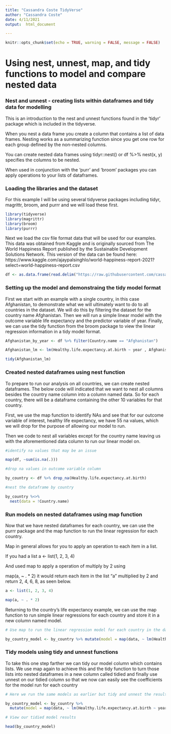 ```yaml
---
title: "Cassandra Coste TidyVerse"
author: "Cassandra Coste"
date: 4/11/2021
output:  html_document

---
```


```r
knitr::opts_chunk$set(echo = TRUE, warning = FALSE, message = FALSE)
```


# Using nest, unnest, map, and tidy functions to model and compare nested data

### Nest and unnest - creating lists within dataframes and tidy data for modelling 

This is an introduction to the nest and unnest functions found in the 'tidyr' package which is included in the tidyverse. 

When you nest a data frame you create a  column that contains a list of data frames. Nesting works as a summarizing function since you get one row for each group defined by the non-nested columns.

You can create nested data frames using tidyr::nest() or df %>% nest(x, y) specifies the columns to be nested. 

When used in conjunction with the 'purr' and 'broom' packages you can apply operations to your lists of dataframes. 

### Loading the libraries and the dataset


For this example I will be using several tidyverse packages including tidyr, magrittr, broom, and purrr and we will load these first. 

```r

library(tidyverse)
library(magrittr)
library(broom)
library(purrr)

```

Next we load the csv file format data that will be used for our examples. This data was obtained from Kaggle and is originally sourced from The World Happiness Report published by the Sustainable Development Solutions Network. This version of the data can be found here: https://www.kaggle.com/ajaypalsinghlo/world-happiness-report-2021?select=world-happiness-report.csv

```r

df <- as.data.frame(read.delim("https://raw.githubusercontent.com/cassandra-coste/CUNY607/main/data/world-happiness-report.csv", header = TRUE, stringsAsFactors = FALSE, sep = ",", fileEncoding = "UTF-8-BOM"))

```

### Setting up the model and demonstraing the tidy model format

First we start with an example with a single country, in this case Afghanistan, to demonstrate what we will ultimately want to do to all countries in the dataset. We will do this by filtering the dataset for the country name Afghanistan. Then we will run a simple linear model with the outcome variable life expectancy and the predictor variable of year. Finally, we can use the tidy function from the broom package to view the linear regression information in a tidy model format. 


```r

Afghanistan_by_year <- df %>% filter(Country.name == "Afghanistan")

Afghanistan_lm <- lm(Healthy.life.expectancy.at.birth ~ year , Afghanistan_by_year)

tidy(Afghanistan_lm)


```

### Created nested dataframes using nest function

To prepare to run our analysis on all countries, we can create nested dataframes. The below code will indicated that we want to nest all columns besides the country name column into a column named data. So for each country, there will be a dataframe containing the other 10 variables for that country. 

First, we use the map function to identify NAs and see that for our outcome variable of interest, healthy life expectancy, we have 55 na values, which we will drop for the purpose of allowing our model to run. 

Then we code to nest all variables except for the country name leaving us with the aforementioned data column to run our linear model on. 

```r

#identify na values that may be an issue 

map(df, ~sum(is.na(.)))

#drop na values in outcome variable column 

by_country <- df %>% drop_na(Healthy.life.expectancy.at.birth)

#nest the dataframe by country 

by_country %<>%
  nest(data = !Country.name)


```

### Run models on nested dataframes using map function 

Now that we have nested dataframes for each country, we can use the purrr package and the map function to run the linear regression for each country. 

Map in general allows for you to apply an operation to each item in a list. 

If you had a list a <- list(1, 2, 3, 4)

And used map to apply a operation of multiply by 2 using 

map(a, ~ . * 2) it would return each item in the list "a" multiplied by 2 and return 2, 4, 6, 8, as seen below.

```r

a <- list(1, 2, 3, 4)

map(a, ~ . * 2)
```

Returning to the country's life expectancy example, we can use the map function to run simple linear regressions for each country and store it in a new column named model. 


```r
# Use map to run the linear regression model for each country in the dataframe using the nested dataframes 

by_country_model <- by_country %>% mutate(model = map(data, ~ lm(Healthy.life.expectancy.at.birth ~ year, data = .x)))

```

### Tidy models using tidy and unnest functions

To take this one step farther we can tidy our model column which contains lists. We use map again to achieve this and the tidy function to turn those lists into nested dataframes in a new column called tidied and finally use unnest on our tidied column so that we now can easily see the coefficients for the model run for each country 

```r

# Here we run the same models as earlier but tidy and unnest the results 

by_country_model <- by_country %>%
  mutate(model = map(data, ~ lm(Healthy.life.expectancy.at.birth ~ year, data = .)), tidied = map(model, tidy))%>% unnest(tidied)

# View our tidied model results 

head(by_country_model)
```